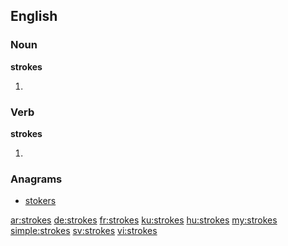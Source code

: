 ==English==

===Noun===
'''strokes'''

# {{plural of|stroke}}

===Verb===
'''strokes'''

# {{en-third-person singular of|stroke}}

===Anagrams===
* [[stokers#English|stokers]]

[[ar:strokes]]
[[de:strokes]]
[[fr:strokes]]
[[ku:strokes]]
[[hu:strokes]]
[[my:strokes]]
[[simple:strokes]]
[[sv:strokes]]
[[vi:strokes]]